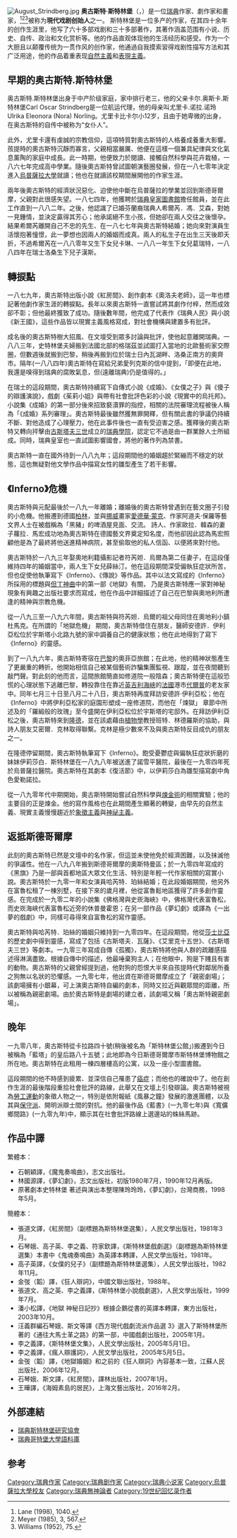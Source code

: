 {{noteTA
|1=zh-tw:史特林堡; zh-cn:斯特林堡;
}}
{{copyedit|time=2019-11-12T23:59:00+00:00}}
{{Refimprove|time=2013-05-02T15:42:44+00:00 }}
[[File:August_Strindberg.jpg|thumb]]
'''奥古斯特·斯特林堡'''（{{lang-sv|August Strindberg}}，{{bd|1849年|1月22日|1912年|5月14日|catIdx=S}}）是一位[[瑞典|瑞典]]作家、劇作家和畫家，<ref name="Lane 1998, 1040">Lane (1998), 1040.</ref><ref>Meyer (1985), 3, 567.</ref><ref>Williams (1952), 75.</ref>被称为'''現代戏剧创始人'''之一。
斯特林堡是一位多产的作家，在其四十余年的创作生涯里，他写了六十多部戏剧和三十多部著作，其著作涵盖范围有小说、历史、自传、政治和文化赏析等。他的作品直观体现他的生活经历和感受。作为一个大胆且以颠覆传统为一贯作风的创作家，他通過自我摸索習得戏剧性描写方法和其广泛用途，他的作品着重表现[[自然主義|自然主義]]和[[表現主義|表現主義]]。

== 早期的奥古斯特.斯特林堡 ==
奥古斯特.斯特林堡出身于中产阶级家庭，家中排行老三，他的父亲卡尔.奥斯卡.斯特林堡Carl Oscar Strindberg是一位航运代理，他的母亲叫尤里卡.诺拉.诺玲Ulrika Eleonora (Nora) Norling。尤里卡比卡尔小12岁，且由于她卑微的出身，在奥古斯特的自传中被称为“女仆人”。

此外，尤里卡還有虔誠的宗教信仰，這項特質對奧古斯特的人格養成養重大影響。孩提時的奧古斯特沉靜而寡言，父親相當嚴厲、他便在這樣一個兼具紀律與文化氣息薰陶的家庭中成長。此一時期，他便致力於閱讀、接觸自然科學與花卉栽植，一八六七年完成高中學業。隨後奧古斯特曾試圖朝演藝圈發展，但在一八七零年決定進入[[烏普薩拉大學|烏普薩拉大學]]就讀；他也在就讀該校期間展開他的作家生涯。

兩年後奧古斯特的經濟狀況惡化、迫使他中斷在烏普薩拉的學業並回到斯德哥爾摩，父親對此很感失望。一八七四年，他獲聘於[[瑞典皇家圖書館|瑞典皇家圖書館]]擔任館員，並在此工作直到一八八二年。之後，他認識了已婚芬蘭裔瑞典人希爾芮．馮．艾森，對她一見鍾情，並決定贏得其芳心；他承諾絕不生小孩，但她卻在兩人交往之後懷孕。結果希爾芮離開自己不忠的先生、在一八七七年與奧古斯特結婚；她向來對演員生活懷抱著憧憬，此一夢想也因兩人的婚姻而成真。兩人的私生子在出生三天後即夭折，不過希爾芮在一八八零年又生下女兒卡琳、一八八一年生下女兒葛瑞特，一八八四年在瑞士洛桑生下兒子漢斯。

== 轉捩點 ==
一八七九年，奧古斯特出版小說《紅房間》、創作劇本《奧洛夫老師》，這一年也標記著他劇作家生涯的轉捩點。長年以來奧古斯特一直嘗試將其劇作付梓，然而成效卻不彰；但他最終獲致了成功。隨後數年間，他完成了代表作《瑞典人民》與小說《新王國》，這些作品皆以現實主義風格寫成，對社會機構與建置多有批評。

成名後的奧古斯特樹大招風、在文壇受到眾多討論與批評，使他起意離開瑞典。一八八三年，史特林堡夫婦搬到法國北部的格瑞茲並試圖打入當地的北歐藝術家交際圈，但數週後就搬到巴黎，稍後再搬到位於瑞士日內瓦湖畔、洛桑正南方的奧齊市。隔年(一八八四年)奧古斯特在寫給兄弟愛列克斯的信中提到，「即便在此地，我還是嗅得到瑞典的腐敗氣息，但(遠離瑞典)仍是值得的。」

在瑞士的這段期間，奧古斯特持續寫下自傳式小說《成婚》、《女僕之子》與《傻子的辯護演說》，戲劇《茱莉小姐》與帶有社會批評色彩的小說《現實中的烏托邦》。小說集《成婚》的第一部分後來招致褻瀆罪的指控，相關的法院審理流程被後人稱為「《成婚》系列審理」。奧古斯特最後雖然獲無罪開釋，但有關此書的爭議仍持續不斷、對他造成了心理壓力，他在此事件後也一直有受迫害之感。獲釋後的奧古斯特又轉向抨擊由[[古斯塔夫三世|古斯塔夫三世]]成立的[[瑞典學院|瑞典學院]]，認定它不過是由一群業餘人士所組成。同時，瑞典皇室也一直試圖影響國會，將他的著作列為禁書。

奧古斯特一直在國外待到一八八九年；這段期間他的婚姻趨於緊繃而不穩定的狀態，這也無疑對他文學作品中描寫女性的雛型產生了若干影響。

== 《Inferno》危機 ==
奧古斯特與元配最後於一八九一年離婚；離婚後的奧古斯特曾遇到在藝文圈子引發的小危機。他搬遷到德國[[柏林|柏林]]，並與[[挪威|挪威]]畫家[[愛德華‧蒙克|愛德華‧蒙克]]、作家阿道夫‧保羅等藝文界人士在被戲稱為「黑豬」的啤酒屋見面、交流。 詩人、作家歐拉．韓森的妻子蘿拉．馬宏成功地為奧古斯特在德國藝文界奠定知名度，而他卻因此認為馬宏照顧他是為了最終將他送進精神病院，甚至偷取他的私人信函、以便將來對付他。

奧古斯特於一八九三年娶奧地利籍攝影記者符芮妲．烏爾為第二任妻子，在這段僅維持四年的婚姻當中，兩人生下女兒薛絲汀。他在這段期間深受偏執狂症狀所苦，但也促使他執筆寫下《Inferno》、《傳說》等作品。其中以法文寫成的《Inferno》所採用的標題與[[但丁|但丁]][[神曲|神曲]]中的第一部《地獄》有關， 乃是奧古斯特應一家對神秘現象有興趣之出版社要求而寫成，他在作品中詳細描述了自己在巴黎與奧地利所遭逢的精神與宗教危機。

從一八九三至一八九六年間，奧古斯特與符芮妲．烏爾的祖父母同住在奧地利小鎮杜馬克。在所謂的「地獄危機」 期間，奧古斯特借住在朋友，醫師安德許．伊利亞松位於宇斯塔小北路九號的家中調養自己的健康狀態；他在此地得到了寫下《Inferno》的靈感。

到了一八九六年，奧古斯特寄宿在[[巴黎|巴黎]]的奧菲亞旅館；在此地，他的精神狀態產生了更嚴重的轉折。他開始相信自己被某個藝術詐騙集團監視、跟蹤，並在夜間聽到敲門聲。對此刻的他而言，這間旅館簡直如修道院一般陰森；奧古斯特便在這般恐慌的心理狀態下逃離巴黎，轉投靠住在靠近[[英吉利海峽|英吉利海峽]]的[[法國|法國]]港市[[代爾普|代爾普]]的老友家中。同年七月三十日至八月二十八日，奧古斯特再度拜訪安德許‧伊利亞松；他在《Inferno》中將伊利亞松家的庭園形塑成一座修道院，而他在「煉獄」 章節中所述及的「羅緞般的玫瑰」至今盛開在伊利亞松位於宇斯塔的宅邸外。在拜訪伊利亞松之後，奧古斯特來到[[隆德|隆德]]，並在該處藉由[[植物學|植物學]]教授班特．林德羅斯的協助，與詩人朋友艾密爾．克林取得聯繫。克林是極少數來不及與奧古斯特反目成仇的朋友之一。

在隆德停留期間，奧古斯特執筆寫下《Inferno》。飽受憂鬱症與偏執狂症狀折磨的妹妹伊莉莎白．斯特林堡在一八九八年被送進了諾雪平醫院，最後在一九零四年死於烏普薩拉醫院。奧古斯特在其劇本《復活節》中，以伊莉莎白為雛型描寫劇中角色愛勒諾拉。

從一八九零年代中期開始，奧古斯特開始嘗試自然科學與[[煉金術|煉金術]]的相關實驗；他的主要目的正是煉金。他的寫作風格也在此期間產生顯著的轉變，由早先的自然主義、現實主義慢慢趨近於[[象徵主義|象徵主義]]與[[神祕主義|神祕主義]]。

== 返抵斯德哥爾摩 ==
此刻的奧古斯特已然是文壇中的名作家，但這並未使他免於經濟困難，以及抹滅他的爭議性。他在一八九八年搬到斯德哥爾摩的奧斯特曼區；於一九零四年寫成的《黑旗》乃是一部與首都地區大眾文化生活、特別是年輕一代作家相關的寫實小說。奧古斯特於一九零一年和女演員哈芮特．珀絲結婚；在此段婚姻期間，他另外在富魯松租了一棟別墅，在接下來的歲月裡，他從富魯鬆地區獲得了許多創作靈感。在完成於一九零二年的小說集《佛格灣與史崁海峽》中，佛格灣代表富魯松，而史崁海峽代表富魯松近旁的休普曼霍恩；在另一部作品《夢幻劇》或譯為《一出夢的戲劇》中，同樣可尋得來自富魯松的寫作靈感。

奧古斯特與哈芮特．珀絲的婚姻只維持到一九零四年。在這段期間，他從[[莎士比亞|莎士比亞]]的歷史劇中得到靈感，寫成了包括《古斯塔夫．瓦薩》、《艾里克十五世》、《古斯塔夫三世》等劇本。一九零三年寫成自傳《孤獨》，奧古斯特將他與人群的疏離感描述得淋漓盡致。根據自傳中的描述，他最唾棄狗主人；在他眼中，狗是下賤且有害的動物。奧古斯特的父親曾經提到過，他對狗的怨恨大半來自孩提時代對鄰居所養之狗無以名狀的恐懼感。一九零七年，他出資在斯德哥爾摩成立了「親密劇場」；該劇場擁有小銀幕，可上演奧古斯特自編的劇本，同時又拉近與觀眾間的距離，所以被稱為親密劇場。由於奧古斯特是劇場的建立者，該劇場又稱「奧古斯特親密劇場」。

== 晚年 ==
一九零八年，奧古斯特從卡拉路四十號(稍後被名為「斯特林堡公館」)搬遷到今日被稱為「藍塔」的皇后路八十五號；此地即為今日斯德哥爾摩市斯特林堡博物館之所在地。奧古斯特在此租用一棟四層樓高的公寓，以及一座小型圖書館。

這段期間的他不時感到疲累、並深信自己罹患了[[癌症|癌症]]；而他也的確說中了。他在創作生涯的最後階段重拾社會批評的路線，此舉又在文壇上引發辯論。奧古斯特被視為[[勞工運動|勞工運動]]的象徵人物之一，特別是依附報紙《風暴之鐘》發展的激進團體，以及其與[[保守派|保守派]]、開明派辯士間的對抗。他的最後作品《藍書》(一九零七年)與《寬儣鄉間路》(一九零九年)中，顯示其在社會批評路線上選邊站的蛛絲馬跡。

==  作品中譯  ==
繁體本：
*石朝穎譯，《魔鬼奏鳴曲》，志文出版社。
*林國源譯，《夢幻劇》，志文出版社，初版1980年7月，1990年12月再版。
*原著劇本史特林堡 著述與演出本整理陳玲玲玲，《夢幻劇》，台灣商務，1998年5月。
簡體本：
*張道文譯，《紅房間》（副標題為斯特林堡選集），人民文學出版社，1981年3月。
*石琴娥、高子英、李之義、符家欽譯，《斯特林堡戲劇選》（副標題為斯特林堡選集）本書中《鬼魂奏鳴曲》為英譯本轉譯，人民文學出版社，1981年。
*高子英譯，《女僕的兒子》（副標題為斯特林堡選集），人民文學出版社，1982年11月。
*金弢（韜）譯，《狂人辯詞》，中國文聯出版社，1988年。
*張道文、高之英、李之義譯，《斯特林堡小說戲劇選》，人民文學出版社，1999年7月。
*潘小松譯，《地獄 神秘日記抄》根據企鵝從書的英譯本轉譯，東方出版社，2003年10月。
*汪義群編石琴娥、斯文等譯《西方現代戲劇流派作品選 3》選入了斯特林堡所著的《通往大馬士革之路》的第一部，中國戲劇出版社，2005年1月。
*李之義譯，《斯特林堡文集》，人民文學出版社，2005年5月1日。
*李之義譯，《瘋人辯護詞》，人民文學出版社，2005年5月5日。
*金弢（韜）譯，《地獄婚姻》和之前的《狂人辯詞》內容基本一致，江蘇人民出版社，2006年12月。
*石琴娥、斯文譯，《紅房間》，譯林出版社，2007年1月。
*王曄譯，《海姆素島的居民》，上海文藝出版社，2016年2月。

== 外部連結 ==
* [http://www.auguststrindberg.se/ 瑞典斯特林堡研究協會]{{Wayback|url=http://www.auguststrindberg.se/ |date=20100812063835 }}
* [https://web.archive.org/web/20100124021814/http://spraakbanken.gu.se/konk/ 瑞典哥特堡大學語料庫]

==参考==
<references/>

{{Authority control}}
{{DEFAULTSORT:strindberg}}
[[Category:瑞典作家|Category:瑞典作家]]
[[Category:瑞典剧作家|Category:瑞典剧作家]]
[[Category:瑞典小说家|Category:瑞典小说家]]
[[Category:烏普薩拉大學校友|Category:烏普薩拉大學校友]]
[[Category:瑞典無神論者|Category:瑞典無神論者]]
[[Category:19世纪回忆录作者|Category:19世纪回忆录作者]]